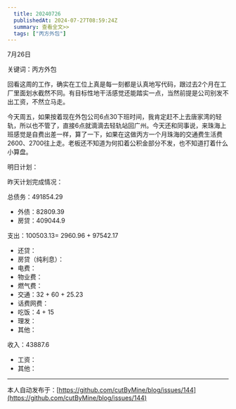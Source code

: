 ```yaml
---
  title: 20240726
  publishedAt: 2024-07-27T08:59:24Z
  summary: 查看全文>>
  tags: ["丙方外包"]
---
```


7月26日 

关键词：丙方外包

回看这周的工作，确实在工位上真是每一刻都是认真地写代码，跟过去2个月在工厂里面划水截然不同。有目标性地干活感觉还能踏实一点，当然前提是公司别发不出工资，不然立马走。

今天周五，如果按着现在外包公司6点30下班时间，我肯定赶不上去唐家湾的轻轨，所以也不管了，直接6点就滴滴去轻轨站回广州。今天还和同事说，来珠海上班感觉是自费出差一样，算了一下，如果在这做丙方一个月珠海的交通费生活费2600、2700往上走。老板还不知道为何扣着公积金部分不发，也不知道打着什么小算盘。

明日计划：

昨天计划完成情况：

总债务：491854.29
- 外债：82809.39
- 房贷：409044.9

支出：100503.13= 2960.96 + 97542.17
- 还贷：
- 房贷（纯利息）：
- 电费：
- 物业费：
- 燃气费：
- 交通：32 + 60 + 25.23
- 话费网费：
- 吃饭：4 + 15
- 理发：
- 其他：

收入：43887.6
- 工资：
- 其他：


---
本人自动发布于：[https://github.com/cutByMine/blog/issues/144](https://github.com/cutByMine/blog/issues/144)
